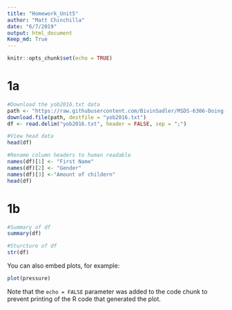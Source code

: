 ```yaml
---
title: "Homework_Unit5"
author: "Matt Chinchilla"
date: "6/7/2019"
output: html_document
Keep_md: True
---
```


```r
knitr::opts_chunk$set(echo = TRUE)
```

# 1a

```r
#Download the yob2016.txt data
path <- "https://raw.githubusercontent.com/BivinSadler/MSDS-6306-Doing-Data-Science/master/Unit%205/yob2016.txt"
download.file(path, destfile = "yob2016.txt")
df <- read.delim("yob2016.txt", header = FALSE, sep = ";")

#View head data
head(df)

#Rename column headers to human readable
names(df)[1] <- "First Name"
names(df)[2] <- "Gender"
names(df)[3] <-"Amount of childern"
head(df)
```

# 1b
```r
#Summary of df
summary(df)

#Sturcture of df
str(df)
```

You can also embed plots, for example:

```r
plot(pressure)
```

Note that the `echo = FALSE` parameter was added to the code chunk to prevent printing of the R code that generated the plot.
